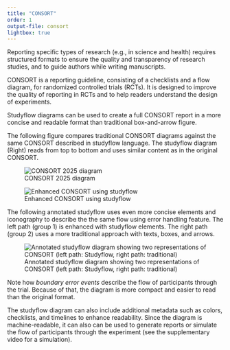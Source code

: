 ```yaml
---
title: "CONSORT"
order: 1
output-file: consort
lightbox: true
---
```


Reporting specific types of research (e.g., in science and health) requires structured formats to ensure the quality and transparency of research studies, and to guide authors while writing manuscripts.

CONSORT is a reporting guideline, consisting of a checklists and a flow diagram, for randomized controlled trials (RCTs). It is designed to improve the quality of reporting in RCTs and to help readers understand the design of experiments.

Studyflow diagrams can be used to create a full CONSORT report in a more concise and readable format than traditional box-and-arrow figure.

The following figure compares traditional CONSORT diagrams against the same CONSORT described in studyflow language. The studyflow diagram (Right) reads from top to bottom and uses similar content as in the original CONSORT.

::: {layout="[[-1,5,5,-1]]" fig-align="top" .caption-center fig-cap-location="top"}

![CONSORT 2025 diagram](../assets/img/consort2025.jpg)

![Enhanced CONSORT using studyflow](../assets/img/consort2025.studyflow.png)

:::

The following annotated studyflow uses even more concise elements and iconography to describe the the same flow using error handling feature. The left path (group 1) is enhanced with studyflow elements. The right path (group 2) uses a more traditional approach with texts, boxes, and arrows.

::: {layout="[[-1,10,-1]]" fig-align="top" .caption-center fig-cap-location="top"}

![Annotated studyflow diagram showing two representations of CONSORT (left path: Studyflow, right path: traditional)](../assets/img/consort.studyflow.png)

:::


Note how *boundary error events* describe the flow of participants through the trial. Because of that, the diagram is more compact and easier to read than the original format.

The studyflow diagram can also include additional metadata such as colors, checklists, and timelines to enhance readability. Since the diagram is machine-readable, it can also can be used to generate reports or simulate the flow of participants through the experiment (see the supplementary video for a simulation).
